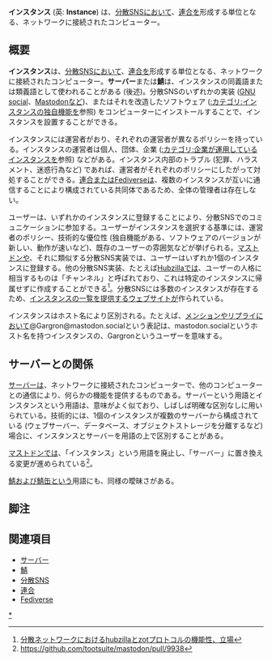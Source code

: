 {{Infobox word
| Name          = {{ruby|インスタンス|instance}}
| Hinshi        = 名詞
}}'''インスタンス''' (英: '''Instance''') は、[[分散SNS]]において、[[連合]]を形成する単位となる、ネットワークに接続されたコンピューター。

==概要==
'''インスタンス'''は、[[分散SNS]]において、[[連合]]を形成する単位となる、ネットワークに接続されたコンピューター。'''サーバー'''または'''鯖'''は、インスタンスの同義語または類義語として使われることがある (後述)。分散SNSのいずれかの実装 ([[GNU social]]、[[Mastodon]]など)、またはそれを改造したソフトウェア ([[:カテゴリ:インスタンスの独自機能]]を参照) をコンピューターにインストールすることで、インスタンスを設置することができる。

インスタンスには運営者がおり、それぞれの運営者が異なるポリシーを持っている。インスタンスの運営者は個人、団体、企業 ([[:カテゴリ:企業が運用しているインスタンス]]を参照) などがある。インスタンス内部のトラブル (犯罪、ハラスメント、迷惑行為など) であれば、運営者がそれぞれのポリシーにしたがって対処することができる。[[連合]]または[[Fediverse]]は、複数のインスタンスが互いに通信することにより構成されている共同体であるため、全体の管理者は存在しない。

ユーザーは、いずれかのインスタンスに登録することにより、分散SNSでのコミュニケーションに参加する。ユーザーがインスタンスを選択する基準には、運営者のポリシー、技術的な優位性 (独自機能がある、ソフトウェアのバージョンが新しい、動作が速いなど)、既存のユーザーの雰囲気などが挙げられる。[[Mastodon|マストドン]]や、それに類似する分散SNS実装では、ユーザーはいずれか1個のインスタンスに登録する。他の分散SNS実装、たとえば[[Hubzilla]]では、ユーザーの人格に相当するものは「チャンネル」と呼ばれており、これは特定のインスタンスに帰属せずに作成することができる<ref>[https://plus.haruk.in/articles/harukin/f048260c264980d9 分散ネットワークにおけるhubzillaとzotプロトコルの機能性、立場]</ref>。分散SNSには多数のインスタンスが存在するため、[[インスタンスの一覧を提供するウェブサイト]]が作られている。

インスタンスはホスト名により区別される。たとえば、[[メンション]]や[[リプライ]]において@Gargron@mastodon.socialという表記は、mastodon.socialというホスト名を持つインスタンスの、Gargronというユーザーを意味する。

==サーバーとの関係==
[[サーバー]]は、ネットワークに接続されたコンピューターで、他のコンピューターとの通信により、何らかの機能を提供するものである。サーバーという用語とインスタンスという用語は、意味がよく似ており、しばしば明確な区別なしに用いられている。技術的には、1個のインスタンスが複数のサーバーから構成されている (ウェブサーバー、データベース、オブジェクトストレージを分離するなど) 場合に、インスタンスとサーバーを用語の上で区別することがある。

[[Mastodon|マストドン]]では、「インスタンス」という用語を廃止し、「サーバー」に置き換える変更が進められている<ref>https://github.com/tootsuite/mastodon/pull/9938</ref>。

[[鯖]]および[[鯖缶]]という用語にも、同様の曖昧さがある。

==脚注==
<references />

== 関連項目 ==
* [[サーバー]]
* [[鯖]]
* [[分散SNS]]
* [[連合]]
* [[Fediverse]]

{{DEFAULTSORT:いんすたんす}}
[[category:インスタンス|*]]